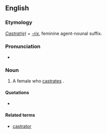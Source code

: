 ==English==

===Etymology===
''[[castrate|Castrat(e)]]'' + ''[[-rix]]'', feminine agent-nounal suffix.

===Pronunciation===
* {{a|UK}} {{IPA|/kæsˈtɹeɪtɹɪks/}}

===Noun===
{{en-noun|castratrices}}

# {{chiefly|philosophy|or|psychoanalysis}} A female who [[castrate]]s {{italbrac|either literally or metaphorically}}.

====Quotations====
* {{seeCites}}

====Related terms====
* [[castrator]]